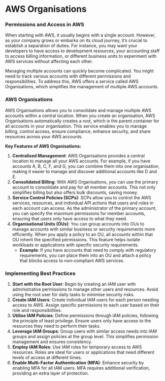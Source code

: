 # AWS Organisations

### Permissions and Access in AWS

When starting with AWS, it usually begins with a single account. However, as your company grows or embarks on its cloud journey, it's crucial to establish a separation of duties. For instance, you may want your developers to have access to development resources, your accounting staff to access billing information, or different business units to experiment with AWS services without affecting each other.

Managing multiple accounts can quickly become complicated. You might need to track various accounts with different permissions and responsibilities. To address this, AWS offers a service called AWS Organisations, which simplifies the management of multiple AWS accounts.

### AWS Organisations

AWS Organisations allows you to consolidate and manage multiple AWS accounts within a central location. When you create an organisation, AWS Organisations automatically creates a root, which is the parent container for all accounts in your organisation. This service enables you to manage billing, control access, ensure compliance, enhance security, and share resources across your AWS accounts.

**Key Features of AWS Organisations:**

1. **Centralised Management**: AWS Organisations provides a central location to manage all your AWS accounts. For example, if you have accounts A, B, C, F, and G, you can combine them into one organisation, making it easier to manage and discover additional accounts like D and E.
2. **Consolidated Billing**: With AWS Organisations, you can use the primary account to consolidate and pay for all member accounts. This not only simplifies billing but also offers bulk discounts, saving money.
3. **Service Control Policies (SCPs)**: SCPs allow you to control the AWS services, resources, and individual API actions that users and roles in each account can access. As the administrator of the primary account, you can specify the maximum permissions for member accounts, ensuring that users only have access to what they need.
4. **Organisational Units (OUs)**: You can group accounts into OUs to manage accounts with similar business or security requirements more efficiently. When you apply a policy to an OU, all accounts within that OU inherit the specified permissions. This feature helps isolate workloads or applications with specific security requirements.
    - **Example**: If you have accounts that need to comply with regulatory requirements, you can place them into an OU and attach a policy that blocks access to non-compliant AWS services.

### Implementing Best Practices

1. **Start with the Root User**: Begin by creating an IAM user with administrative permissions to manage other users and resources. Avoid using the root user for daily tasks to minimise security risks.
2. **Create IAM Users**: Create individual IAM users for each person needing access to AWS. Assign specific permissions to each user based on their role and responsibilities.
3. **Utilise IAM Policies**: Define permissions through IAM policies, following the principle of least privilege. Ensure users only have access to the resources they need to perform their tasks.
4. **Leverage IAM Groups**: Group users with similar access needs into IAM groups and assign policies at the group level. This simplifies permission management and ensures consistency.
5. **Employ IAM Roles**: Use IAM roles for temporary access to AWS resources. Roles are ideal for users or applications that need different levels of access at different times.
6. **Enable Multi-Factor Authentication (MFA)**: Enhance security by enabling MFA for all IAM users. MFA requires additional verification, providing an extra layer of protection.
